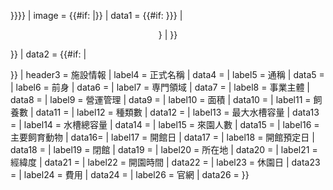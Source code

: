 <includeonly>{{Infobox 
| bodystyle = width: 300px
| tnavbar = 水族館
| abovestyle = background:#7fbfff; color:#fff;
| imagestyle = background:#7fbfff;
| headerstyle = background:#7fbfff; color:#fff;
| labelstyle = background:#b2d8ff
| datastyle = background:#e5f2ff; width:220px;
| above = {{{name|{{{zoo_name|{{{名稱}}}}}}}}}
| image = {{#if: {{{logo|}}}|[[File:{{{logo}}}|{{{logo_width|250px}}}]]}}
| data1 = {{#if: {{{圖片|{{{image|}}}}}} | <div style="text-align:center;">{{Image2 | {{{圖片|{{{image}}}}}} | {{{image_width|250px}}}}}</div>}}
| data2 = {{#if: {{{image_caption|}}} | <div style="text-align:center; font-size:smaller;">{{{image_caption}}}</div>}}
| header3 = 施設情報
| label4 = 正式名稱
| data4 = {{{official_name|}}}
| label5 = 通稱
| data5 = {{{ar_called|}}}
| label6 = 前身
| data6 = {{{former|}}}
| label7 = 専門領域
| data7 = {{{major|}}}
| label8 = 事業主體
| data8 = {{{main|}}}
| label9 = 營運管理
| data9 = {{{members|}}}
| label10 = 面積
| data10 = {{{area|}}}
| label11 = 飼養數
| data11 = {{{num_animals|}}}
| label12 = 種類數
| data12 = {{{num_species|}}}
| label13 = 最大水槽容量
| data13 = {{{largest_tank_vol|}}}
| label14 = 水槽總容量
| data14 = {{{total_tank_vol|}}}
| label15 = 來園人數
| data15 = {{{annual_visitors|}}}
| label16 = 主要飼育動物
| data16= {{{exhibits|}}}
| label17 = 開館日
| data17 = {{{date_opened|}}}
| label18 = 開館預定日
| data18 = {{{date_opening|}}}
| label19 = 閉館
| data19 = {{{date_closed|}}}
| label20 = 所在地
| data20 = {{{location|}}}
| label21 = 經緯度
| data21 = {{{coordinates|}}}
| label22 = 開園時間
| data22 = {{{open|}}}
| label23 = 休園日
| data23 = {{{rest|}}}
| label24 = 費用
| data24 = {{{cost|}}}
| label26 = 官網
| data26 = {{{website|}}}
}}</includeonly><noinclude>
{{Documentation}}
</noinclude>